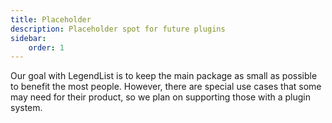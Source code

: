 ```yaml
---
title: Placeholder
description: Placeholder spot for future plugins
sidebar:
    order: 1
---
```


Our goal with LegendList is to keep the main package as small as possible to benefit the most people. However, there are special use cases that some may need for their product, so we plan on supporting those with a plugin system.
